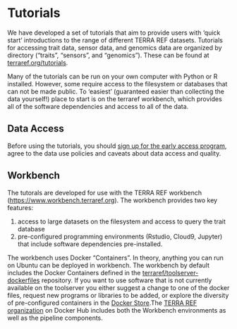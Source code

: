 # Tutorials

We have developed a set of tutorials that aim to provide users with 'quick start' introductions to the range of different TERRA REF datasets. Tutorials for accessing trait data, sensor data, and genomics data are organized by directory \("traits", "sensors", and "genomics"\). These can be found at [terraref.org/tutorials](https://terraref.org/tutorials).

Many of the tutorials can be run on your own computer with Python or R installed. However, some require access to the filesystem or databases that can not be made public. To 'easiest' \(guaranteed easier than collecting the data yourself!\) place to start is on the terraref workbench, which provides all of the software dependencies and access to all of the data.

## Data Access

Before using the tutorials, you should [sign up for the early access program](https://terraref.org/beta), agree to the data use policies and caveats about data access and quality.

## Workbench

The tutorals are developed for use with the TERRA REF workbench \([https://www.workbench.terraref.org](https://www.workbench.terraref.org)\). The workbench provides two key features:

1. access to large datasets on the filesystem and access to query the trait database
2. pre-configured programming environments \(Rstudio, Cloud9, Jupyter\) that include software dependencies pre-installed.

The workbench uses Docker "Containers". In theory, anything you can run on Ubuntu can be deployed in workbench. The workbench by default includes the Docker Containers defined in the [terraref/toolserver-dockerfiles](https://github.com/terraref/toolserver-dockerfiles) repository. If you want to use software that is not currently available on the toolserver you either suggest a change to one of the docker files, request new programs or libraries to be added, or explore the diversity of pre-configured containers in the [Docker Store](https://store.docker.com/).The [TERRA REF organization](https://store.docker.com/profiles/terraref) on Docker Hub includes both the Workbench environments as well as the pipeline components.

